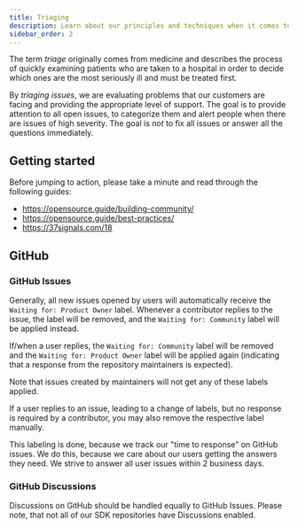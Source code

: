 ```yaml
---
title: Triaging
description: Learn about our principles and techniques when it comes to triaging user requests.
sidebar_order: 2
---
```


The term *triage* originally comes from medicine and describes the process of quickly examining patients who are taken to a hospital in order to decide which ones are the most seriously ill and must be treated first.

By *triaging issues*, we are evaluating problems that our customers are facing and providing the appropriate level of support. The goal is to provide attention to all open issues, to categorize them and alert people when there are issues of high severity. The goal is *not* to fix all issues or answer all the questions immediately.

## Getting started

Before jumping to action, please take a minute and read through the following guides:
- https://opensource.guide/building-community/
- https://opensource.guide/best-practices/
- https://37signals.com/18

## GitHub

### GitHub Issues

Generally, all new issues opened by users will automatically receive the `Waiting for: Product Owner` label. Whenever a contributor replies to the issue, the label will be removed, and the `Waiting for: Community` label will be applied instead.

If/when a user replies, the `Waiting for: Community` label will be removed and the `Waiting for: Product Owner` label will be applied again (indicating that a response from the repository maintainers is expected).

Note that issues created by maintainers will not get any of these labels applied.

If a user replies to an issue, leading to a change of labels, but no response is required by a contributor, you may also remove the respective label manually.

This labeling is done, because we track our "time to response" on GitHub issues. We do this, because we care about our users getting the answers they need. We strive to answer all user issues within 2 business days.

### GitHub Discussions

Discussions on GitHub should be handled equally to GitHub Issues. Please note, that not all of our SDK repositories have Discussions enabled.
